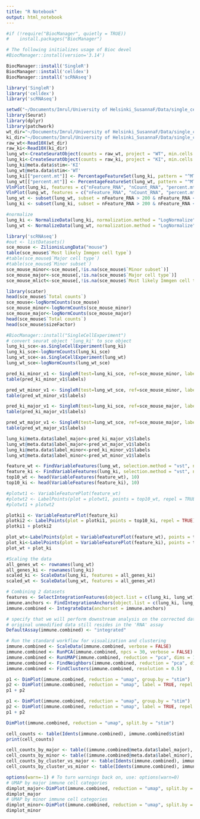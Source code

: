 ```yaml
---
title: "R Notebook"
output: html_notebook
---
```



```r
#if (!require("BiocManager", quietly = TRUE))
#    install.packages("BiocManager")

# The following initializes usage of Bioc devel
#BiocManager::install(version='3.14')
```


```r
BiocManager::install('SingleR')
BiocManager::install('celldex')
BiocManager::install('scRNAseq')
```

```r
library('SingleR')
library('celldex')
library('scRNAseq')
```

```r
setwd("~/Documents/Imrul/University of Helsinki_SusannaF/Data/single_cell_sequencing/KI_lung_2021-09/Seurat_analysis")
library(Seurat)
library(dplyr)
library(patchwork)
wt_dir="~/Documents/Imrul/University of Helsinki_SusannaF/Data/single_cell_sequencing/KI_lung_2021-09/filtered_feature_bc_matrix_WT"
ki_dir="~/Documents/Imrul/University of Helsinki_SusannaF/Data/single_cell_sequencing/KI_lung_2021-09/filtered_feature_bc_matrix_KI"
raw_wt<-Read10X(wt_dir)
raw_ki<-Read10X(ki_dir)
lung_wt<-CreateSeuratObject(counts = raw_wt, project = "WT", min.cells = 3, min.features = 200)
lung_ki<-CreateSeuratObject(counts = raw_ki, project = "KI", min.cells = 3, min.features = 200)
lung_ki@meta.data$stim<-'KI'
lung_wt@meta.data$stim<-'WT'
lung_ki[["percent.mt"]] <- PercentageFeatureSet(lung_ki, pattern = "^MT-|^mt-")
lung_wt[["percent.mt"]] <- PercentageFeatureSet(lung_wt, pattern = "^MT-|^mt-")
VlnPlot(lung_ki, features = c("nFeature_RNA", "nCount_RNA", "percent.mt"), ncol = 3)
VlnPlot(lung_wt, features = c("nFeature_RNA", "nCount_RNA", "percent.mt"), ncol = 3)
lung_wt <- subset(lung_wt, subset = nFeature_RNA > 200 & nFeature_RNA < 2500 & percent.mt < 5)
lung_ki <- subset(lung_ki, subset = nFeature_RNA > 200 & nFeature_RNA < 2500 & percent.mt < 5)

#normalize
lung_ki <- NormalizeData(lung_ki, normalization.method = "LogNormalize", scale.factor = 10000)
lung_wt <- NormalizeData(lung_wt, normalization.method = "LogNormalize", scale.factor = 10000)
```




```r
library('scRNAseq')
#out <- listDatasets()
sce_mouse <- ZilionisLungData("mouse")
table(sce_mouse$`Most likely Immgen cell type`)
#table(sce_mouse$`Major cell type`)
#table(sce_mouse$`Minor subset`)
sce_mouse_minor<-sce_mouse[,!is.na(sce_mouse$`Minor subset`)]
sce_mouse_major<-sce_mouse[,!is.na(sce_mouse$`Major cell type`)]
sce_mouse_mlict<-sce_mouse[,!is.na(sce_mouse$`Most likely Immgen cell type`)]

library(scater)
head(sce_mouse$`Total counts`)
sce_mouse<-logNormCounts(sce_mouse)
sce_mouse_minor<-logNormCounts(sce_mouse_minor)
sce_mouse_major<-logNormCounts(sce_mouse_major)
head(sce_mouse$`Total counts`)
head(sce_mouse$sizeFactor)

```

```r
#BiocManager::install("SingleCellExperiment")
# convert seurat object 'lung_ki' to sce object
lung_ki_sce<-as.SingleCellExperiment(lung_ki)
lung_ki_sce<-logNormCounts(lung_ki_sce)
lung_wt_sce<-as.SingleCellExperiment(lung_wt)
lung_wt_sce<-logNormCounts(lung_wt_sce)
```

```r
pred_ki_minor_v1 <- SingleR(test=lung_ki_sce, ref=sce_mouse_minor, labels=sce_mouse_minor$`Minor subset`, de.method="wilcox")
table(pred_ki_minor_v1$labels)

pred_wt_minor_v1 <- SingleR(test=lung_wt_sce, ref=sce_mouse_minor, labels=sce_mouse_minor$`Minor subset`, de.method="wilcox")
table(pred_wt_minor_v1$labels)

pred_ki_major_v1 <- SingleR(test=lung_ki_sce, ref=sce_mouse_major, labels=sce_mouse_major$`Major cell type`, de.method="wilcox")
table(pred_ki_major_v1$labels)

pred_wt_major_v1 <- SingleR(test=lung_wt_sce, ref=sce_mouse_major, labels=sce_mouse_major$`Major cell type`, de.method="wilcox")
table(pred_wt_major_v1$labels)
```

```r
lung_ki@meta.data$label_major<-pred_ki_major_v1$labels
lung_wt@meta.data$label_major<-pred_wt_major_v1$labels
lung_ki@meta.data$label_minor<-pred_ki_minor_v1$labels
lung_wt@meta.data$label_minor<-pred_wt_minor_v1$labels
```


```r
feature_wt <- FindVariableFeatures(lung_wt, selection.method = "vst", nfeatures = 2000)
feature_ki <- FindVariableFeatures(lung_ki, selection.method = "vst", nfeatures = 2000)
top10_wt <- head(VariableFeatures(feature_wt), 10)
top10_ki <- head(VariableFeatures(feature_ki), 10)

#plotwt1 <- VariableFeaturePlot(feature_wt)
#plotwt2 <- LabelPoints(plot = plotwt1, points = top10_wt, repel = TRUE)
#plotwt1 + plotwt2

plotki1 <- VariableFeaturePlot(feature_ki)
plotki2 <- LabelPoints(plot = plotki1, points = top10_ki, repel = TRUE)
plotki1 + plotki2

plot_wt<-LabelPoints(plot = VariableFeaturePlot(feature_wt), points = top10_wt, repel = TRUE)
plot_ki<-LabelPoints(plot = VariableFeaturePlot(feature_ki), points = top10_ki, repel = TRUE)
plot_wt + plot_ki
```

```r
#Scaling the data
all_genes_wt <- rownames(lung_wt)
all_genes_ki <- rownames(lung_ki)
scaled_ki <- ScaleData(lung_ki, features = all_genes_ki)
scaled_wt <- ScaleData(lung_wt, features = all_genes_wt)
```

```r
# Combining 2 datasets
features <- SelectIntegrationFeatures(object.list = c(lung_ki, lung_wt))
immune.anchors <- FindIntegrationAnchors(object.list = c(lung_ki, lung_wt), anchor.features = features)
immune.combined <- IntegrateData(anchorset = immune.anchors)

# specify that we will perform downstream analysis on the corrected data note that the
# original unmodified data still resides in the 'RNA' assay
DefaultAssay(immune.combined) <- "integrated"

# Run the standard workflow for visualization and clustering
immune.combined <- ScaleData(immune.combined, verbose = FALSE)
immune.combined <- RunPCA(immune.combined, npcs = 30, verbose = FALSE)
immune.combined <- RunUMAP(immune.combined, reduction = "pca", dims = 1:30)
immune.combined <- FindNeighbors(immune.combined, reduction = "pca", dims = 1:30)
immune.combined <- FindClusters(immune.combined, resolution = 0.5)

p1 <- DimPlot(immune.combined, reduction = "umap", group.by = "stim")
p2 <- DimPlot(immune.combined, reduction = "umap", label = TRUE, repel = TRUE)
p1 + p2

p1 <- DimPlot(immune.combined, reduction = "umap", group.by = "stim")
p2 <- DimPlot(immune.combined, reduction = "umap", label = TRUE, repel = TRUE)
p1 + p2

DimPlot(immune.combined, reduction = "umap", split.by = "stim")

cell_counts <- table(Idents(immune.combined), immune.combined$stim)
print(cell_counts)
```

```r
cell_counts_by_major <- table((immune.combined@meta.data$label_major), immune.combined$stim)
cell_counts_by_minor <- table((immune.combined@meta.data$label_minor), immune.combined$stim)
cell_counts_by_cluster_vs_major <- table(Idents(immune.combined), immune.combined$label_major)
cell_counts_by_cluster_vs_minor <- table(Idents(immune.combined), immune.combined$label_minor)
```

```r
options(warn=-1) # To turn warnings back on, use: options(warn=0)
# UMAP by major immune cell categories
dimplot_major<-DimPlot(immune.combined, reduction = "umap", split.by = "stim", group.by = "label_major", label = TRUE, repel = TRUE)
dimplot_major
# UMAP by minor immune cell categories
dimplot_minor<-DimPlot(immune.combined, reduction = "umap", split.by = "stim", group.by = "label_minor", label = TRUE, repel = TRUE)
dimplot_minor
```









